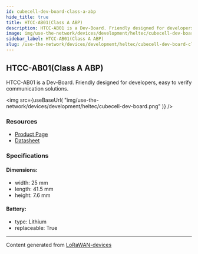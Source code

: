 ```yaml
---
id: cubecell-dev-board-class-a-abp
hide_title: true
title: HTCC-AB01(Class A ABP)
description: HTCC-AB01 is a Dev-Board. Friendly designed for developers, easy to verify communication solutions.
image: img/use-the-network/devices/development/heltec/cubecell-dev-board.png
sidebar_label: HTCC-AB01(Class A ABP)
slug: /use-the-network/devices/development/heltec/cubecell-dev-board-class-a-abp
---
```



## HTCC-AB01(Class A ABP)

HTCC-AB01 is a Dev-Board. Friendly designed for developers, easy to verify communication solutions.

<img
src={useBaseUrl(
"img/use-the-network/devices/development/heltec/cubecell-dev-board.png"
)}
/>

### Resources

- [Product Page](https://heltec.org/project/htcc-ab01/)
- [Datasheet](https://heltec.org/project/htcc-ab01/#1552557147424-7f1ec-5c652144-e1d6)

### Specifications

#### Dimensions:
- width: 25 mm
- length: 41.5 mm
- height: 7.6 mm
#### Battery: 
- type: Lithium
- replaceable: True



---
Content generated from [LoRaWAN-devices](https://github.com/TheThingsNetwork/lorawan-devices)